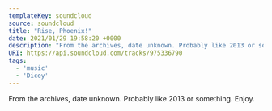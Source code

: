 ---
templateKey: soundcloud
source: soundcloud
title: "Rise, Phoenix!"
date: 2021/01/29 19:58:20 +0000
description: "From the archives, date unknown. Probably like 2013 or something. Enjoy."
URI: https://api.soundcloud.com/tracks/975336790
tags: 
  - 'music'
  - 'Dicey'
---

From the archives, date unknown. Probably like 2013 or something. Enjoy.
